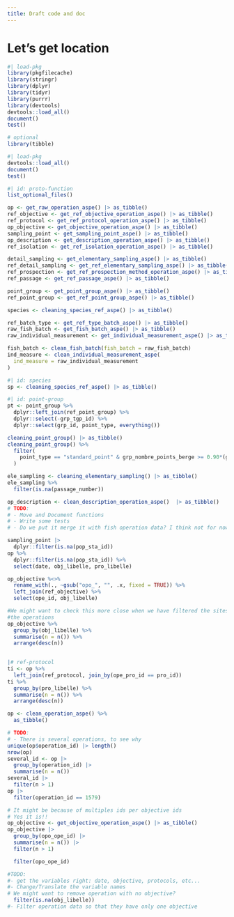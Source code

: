```yaml
---
title: Draft code and doc
---
```


# Let's get location

```r
#| load-pkg
library(pkgfilecache)
library(stringr)
library(dplyr)
library(tidyr)
library(purrr)
library(devtools)
devtools::load_all()
document()
test()

# optional
library(tibble)
```

```r
#| load-pkg
devtools::load_all()
document()
test()
```


```r
#| id: proto-function
list_optional_files()

op <- get_raw_operation_aspe() |> as_tibble()
ref_objective <- get_ref_objective_operation_aspe() |> as_tibble()
ref_protocol <- get_ref_protocol_operation_aspe() |> as_tibble()
op_objective <- get_objective_operation_aspe() |> as_tibble()
sampling_point <- get_sampling_point_aspe() |> as_tibble()
op_description <- get_description_operation_aspe() |> as_tibble()
ref_isolation <- get_ref_isolation_operation_aspe() |> as_tibble()

detail_sampling <- get_elementary_sampling_aspe() |> as_tibble()
ref_detail_sampling <- get_ref_elementary_sampling_aspe() |> as_tibble()
ref_prospection <- get_ref_prospection_method_operation_aspe() |> as_tibble()
ref_passage <- get_ref_passage_aspe() |> as_tibble()

point_group <- get_point_group_aspe() |> as_tibble()
ref_point_group <- get_ref_point_group_aspe() |> as_tibble()

species <- cleaning_species_ref_aspe() |> as_tibble()

ref_batch_type <- get_ref_type_batch_aspe() |> as_tibble()
raw_fish_batch <- get_fish_batch_aspe() |> as_tibble()
raw_individual_measurement <- get_individual_measurement_aspe() |> as_tibble()
```

```r
fish_batch <- clean_fish_batch(fish_batch = raw_fish_batch)
ind_measure <- clean_individual_measurement_aspe(
  ind_measure = raw_individual_measurement
)
```



```r
#| id: species
sp <- cleaning_species_ref_aspe() |> as_tibble()
```

```r
#| id: point-group
pt <- point_group %>%
  dplyr::left_join(ref_point_group) %>%
  dplyr::select(-grp_tgp_id) %>%
  dplyr::select(grp_id, point_type, everything())

cleaning_point_group() |> as_tibble()
cleaning_point_group() %>%
  filter(
    point_type == "standard_point" & grp_nombre_points_berge >= 0.90*(grp_nombre)
  )


````


```r

ele_sampling <- cleaning_elementary_sampling() |> as_tibble()
ele_sampling %>%
  filter(is.na(passage_number))
```


```r
op_description <- clean_description_operation_aspe()  |> as_tibble()
# TODO:
# - Move and Document functions
# - Write some tests
# - Do we put it merge it with fish operation data? I think not for now
```


```r
sampling_point |>
  dplyr::filter(is.na(pop_sta_id))
op %>%
  dplyr::filter(is.na(pop_sta_id)) %>%
  select(date, obj_libelle, pro_libelle)

op_objective %<>%
  rename_with(., ~gsub("opo_", "", .x, fixed = TRUE)) %>%
  left_join(ref_objective) %>%
  select(ope_id, obj_libelle)

#We might want to check this more close when we have filtered the sites and
#the operations
op_objective %>%
  group_by(obj_libelle) %>%
  summarise(n = n()) %>%
  arrange(desc(n))
  
```

```r
|# ref-protocol
ti <- op %>%
  left_join(ref_protocol, join_by(ope_pro_id == pro_id))
ti %>%
  group_by(pro_libelle) %>%
  summarise(n = n()) %>%
  arrange(desc(n))
```



```r
op <- clean_operation_aspe() %>%
  as_tibble()

# TODO:
# - There is several operations, to see why
unique(op$operation_id) |> length()
nrow(op)
several_id <- op |>
  group_by(operation_id) |>
  summarise(n = n())
several_id |>
  filter(n > 1)
op |>
  filter(operation_id == 1579)

# It might be because of multiples ids per objective ids 
# Yes it is!!
op_objective <- get_objective_operation_aspe() |> as_tibble()
op_objective |>
  group_by(opo_ope_id) |>
  summarise(n = n()) |>
  filter(n > 1)

  filter(opo_ope_id)


```


```r
#TODO:
#- get the variables right: date, objective, protocols, etc...
#- Change/Translate the variable names
# We might want to remove operation with no objective?
  filter(is.na(obj_libelle))
#- Filter operation data so that they have only one objective
```


